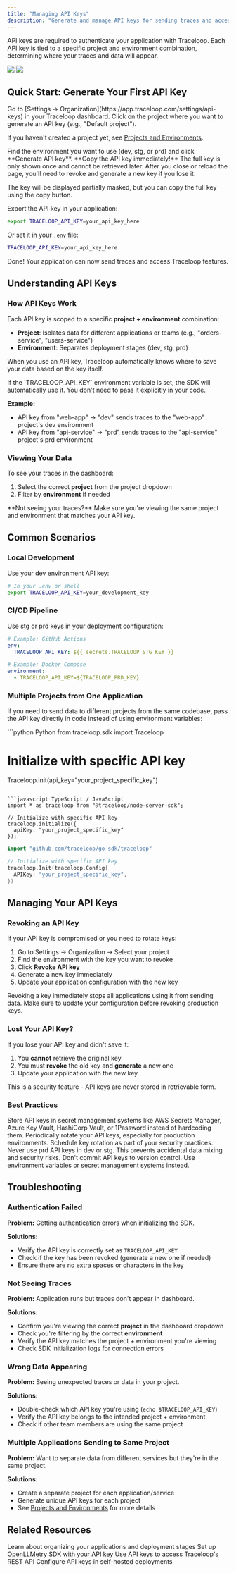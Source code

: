 ```yaml
---
title: "Managing API Keys"
description: "Generate and manage API keys for sending traces and accessing Traceloop features"
---
```


API keys are required to authenticate your application with Traceloop. Each API key is tied to a specific project and environment combination, determining where your traces and data will appear.

<Frame>
  <img className="block dark:hidden" src="/img/settings/project-light.png" />
  <img className="hidden dark:block" src="/img/settings/project-dark.png" />
</Frame>

## Quick Start: Generate Your First API Key

<Steps>
<Step title="Navigate to Settings">
Go to [Settings → Organization](https://app.traceloop.com/settings/api-keys) in your Traceloop dashboard.
</Step>

<Step title="Select Your Project">
Click on the project where you want to generate an API key (e.g., "Default project").

If you haven't created a project yet, see [Projects and Environments](/settings/projects-and-environments).
</Step>

<Step title="Generate API Key for an Environment">
Find the environment you want to use (dev, stg, or prd) and click **Generate API key**.

<Warning>
  **Copy the API key immediately!** The full key is only shown once and cannot be retrieved later.
  After you close or reload the page, you'll need to revoke and generate a new key if you lose it.
</Warning>

The key will be displayed partially masked, but you can copy the full key using the copy button.
</Step>

<Step title="Set as Environment Variable">
Export the API key in your application:

```bash
export TRACELOOP_API_KEY=your_api_key_here
```

Or set it in your `.env` file:

```bash
TRACELOOP_API_KEY=your_api_key_here
```
</Step>
</Steps>

Done! Your application can now send traces and access Traceloop features.

## Understanding API Keys

### How API Keys Work

Each API key is scoped to a specific **project + environment** combination:
- **Project**: Isolates data for different applications or teams (e.g., "orders-service", "users-service")
- **Environment**: Separates deployment stages (dev, stg, prd)

When you use an API key, Traceloop automatically knows where to save your data based on the key itself.

<Note>
  If the `TRACELOOP_API_KEY` environment variable is set, the SDK will automatically use it. You don't need to pass it explicitly in your code.
</Note>

**Example:**
- API key from "web-app" → "dev" sends traces to the "web-app" project's dev environment
- API key from "api-service" → "prd" sends traces to the "api-service" project's prd environment

### Viewing Your Data

To see your traces in the dashboard:
1. Select the correct **project** from the project dropdown
2. Filter by **environment** if needed

<Tip>
  **Not seeing your traces?** Make sure you're viewing the same project and environment
  that matches your API key.
</Tip>

## Common Scenarios

### Local Development

Use your dev environment API key:

```bash
# In your .env or shell
export TRACELOOP_API_KEY=your_development_key
```

### CI/CD Pipeline

Use stg or prd keys in your deployment configuration:

```yaml
# Example: GitHub Actions
env:
  TRACELOOP_API_KEY: ${{ secrets.TRACELOOP_STG_KEY }}
```

```yaml
# Example: Docker Compose
environment:
  - TRACELOOP_API_KEY=${TRACELOOP_PRD_KEY}
```

### Multiple Projects from One Application

If you need to send data to different projects from the same codebase, pass the API key directly in code instead of using environment variables:

<CodeGroup>
```python Python
from traceloop.sdk import Traceloop

# Initialize with specific API key
Traceloop.init(api_key="your_project_specific_key")
```

```javascript TypeScript / JavaScript
import * as traceloop from "@traceloop/node-server-sdk";

// Initialize with specific API key
traceloop.initialize({
  apiKey: "your_project_specific_key"
});
```

```go Go
import "github.com/traceloop/go-sdk/traceloop"

// Initialize with specific API key
traceloop.Init(traceloop.Config{
  APIKey: "your_project_specific_key",
})
```
</CodeGroup>

## Managing Your API Keys

### Revoking an API Key

If your API key is compromised or you need to rotate keys:

1. Go to Settings → Organization → Select your project
2. Find the environment with the key you want to revoke
3. Click **Revoke API key**
4. Generate a new key immediately
5. Update your application configuration with the new key

<Warning>
  Revoking a key immediately stops all applications using it from sending data.
  Make sure to update your configuration before revoking production keys.
</Warning>

### Lost Your API Key?

If you lose your API key and didn't save it:

1. You **cannot** retrieve the original key
2. You must **revoke** the old key and **generate** a new one
3. Update your application with the new key

This is a security feature - API keys are never stored in retrievable form.

### Best Practices

<CardGroup cols={2}>
  <Card title="Use Secret Management" icon="key">
    Store API keys in secret management systems like AWS Secrets Manager, Azure Key Vault,
    HashiCorp Vault, or 1Password instead of hardcoding them.
  </Card>

  <Card title="Rotate Keys Regularly" icon="rotate">
    Periodically rotate your API keys, especially for production environments.
    Schedule key rotation as part of your security practices.
  </Card>

  <Card title="Separate Keys Per Environment" icon="layer-group">
    Never use prd API keys in dev or stg.
    This prevents accidental data mixing and security risks.
  </Card>

  <Card title="Limit Key Exposure" icon="eye-slash">
    Don't commit API keys to version control. Use environment variables
    or secret management systems instead.
  </Card>
</CardGroup>

## Troubleshooting

### Authentication Failed

**Problem:** Getting authentication errors when initializing the SDK.

**Solutions:**
- Verify the API key is correctly set as `TRACELOOP_API_KEY`
- Check if the key has been revoked (generate a new one if needed)
- Ensure there are no extra spaces or characters in the key

### Not Seeing Traces

**Problem:** Application runs but traces don't appear in dashboard.

**Solutions:**
- Confirm you're viewing the correct **project** in the dashboard dropdown
- Check you're filtering by the correct **environment**
- Verify the API key matches the project + environment you're viewing
- Check SDK initialization logs for connection errors

### Wrong Data Appearing

**Problem:** Seeing unexpected traces or data in your project.

**Solutions:**
- Double-check which API key you're using (`echo $TRACELOOP_API_KEY`)
- Verify the API key belongs to the intended project + environment
- Check if other team members are using the same project

### Multiple Applications Sending to Same Project

**Problem:** Want to separate data from different services but they're in the same project.

**Solutions:**
- Create a separate project for each application/service
- Generate unique API keys for each project
- See [Projects and Environments](/settings/projects-and-environments) for more details

## Related Resources

<CardGroup cols={2}>
  <Card title="Projects and Environments" icon="folder-tree" href="/settings/projects-and-environments">
    Learn about organizing your applications and deployment stages
  </Card>

  <Card title="Getting Started" icon="rocket" href="/openllmetry/getting-started-python">
    Set up OpenLLMetry SDK with your API key
  </Card>

  <Card title="Dashboard API" icon="webhook" href="/api-reference/introduction">
    Use API keys to access Traceloop's REST API
  </Card>

  <Card title="Self-Hosting" icon="server" href="/self-host/introduction">
    Configure API keys in self-hosted deployments
  </Card>
</CardGroup>
